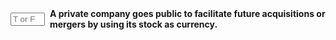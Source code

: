 ::: {.question-block}

<form onsubmit="event.preventDefault(); checkAnswerBox('q38','T')" style="display: flex; align-items: center; gap: 8px;">
<input type="text" id="q38" name="q38" maxlength="1" placeholder="T or F"
         style="width: 55px;" data-correct-answer="T" /> <label for="q38"><strong>A private company goes public to facilitate future acquisitions or mergers by using its stock as currency.</strong></label>
</form>

<div id="feedback-q38" class="feedback" data-status="" style="display:none;">
The sentence is TRUE. Having publicly traded stock provides a valuable currency that can be used to acquire other companies, which is often more flexible than using cash.
</div>
:::
